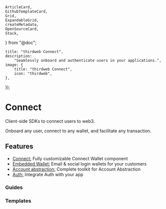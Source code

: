 	ArticleCard,
	GithubTemplateCard,
	Grid,
	ExpandableGrid,
	createMetadata,
	OpenSourceCard,
	Stack,
} from "@doc";

	title: "thirdweb Connect",
	description:
		"Seamlessly onboard and authenticate users in your applications.",
	image: {
		title: "thirdweb Connect",
		icon: "thirdweb",
	},
});

# Connect

Client-side SDKs to connect users to web3.

Onboard any user, connect to any wallet, and facilitate any transaction.

<OpenSourceCard title="Connect" href="https://github.com/thirdweb-dev/js" />

## Features

- [Connect:](/connect/connect) Fully customizable Connect Wallet component
- [Embedded Wallet:](/connect/embedded-wallet/overview) Email & social login wallets for your customers
- [Account abstraction:](/connect/account-abstraction) Complete toolkit for Account Abstraction
- [Auth:](/connect/auth) Integrate Auth with your app

### Guides

<Grid>

<ArticleCard
	title="Get Started with Connect"
	description="Learn how to add a Connect Wallet component into your app."
	href="/connect/connect/ConnectWallet"
/>

<ArticleCard
	title="Custom Connect Wallet experience"
	description="Learn how to create a custom wallet connection experience."
	href="/connect/connect/custom"
/>

<ArticleCard
	title="Integrate Auth with Supabase"
	description="Learn how to integrate Auth with Supabase."
	href="/connect/auth/integrations/supabase"
/>

</Grid>

### Templates

<Stack>

<GithubTemplateCard
	title="Connect Wallet Button"
	href="https://github.com/thirdweb-example/connect-wallet-button"
	tag="v4 SDK"
/>

<GithubTemplateCard
	title="Embedded wallet with gasless transactions (account abstraction)"
	href="https://github.com/thirdweb-example/embedded-smart-wallet"
	tag="v4 SDK"
/>

<GithubTemplateCard
	title="Embedded Wallet Custom UI with React"
	href="https://github.com/thirdweb-example/embedded-wallet-custom-ui"
	tag="v4 SDK"
/>

<GithubTemplateCard
	title="Embedded Wallet Custom UI with React Native"
	href="https://github.com/thirdweb-example/embedded-wallet-custom-ui-react-native"
	tag="v4 SDK"
/>

<GithubTemplateCard
	title="Wallets with account abstraction enabled - React"
	href="https://github.com/thirdweb-example/smart-wallet-react"
	tag="v4 SDK"
/>

<GithubTemplateCard
	title="Wallets with account abstraction enabled - Node.js"
	href="https://github.com/thirdweb-example/smart-wallet-script"
	tag="v4 SDK"
/>

<GithubTemplateCard
	title="Performing Batch Transactions with account abstraction wallets"
	href="https://github.com/thirdweb-example/smart-wallet-batch-tx-script"
	tag="v4 SDK"
/>

<GithubTemplateCard
	title="Auth with NextJS"
	href="https://github.com/thirdweb-example/thirdweb-auth-next"
	tag="v4 SDK"
/>

<GithubTemplateCard
	title="Auth with Next Auth"
	href="https://github.com/thirdweb-example/thirdweb-auth-next-auth"
	tag="v4 SDK"
/>

<GithubTemplateCard
	title="Auth Supabase"
	href="https://github.com/thirdweb-example/smart-wallet-react"
	tag="v4 SDK"
/>

<GithubTemplateCard
	title="Auth with Express"
	href="https://github.com/thirdweb-example/thirdweb-auth-express"
	tag="v4 SDK"
/>

<GithubTemplateCard
	title="Auth with Fiber"
	href="https://github.com/thirdweb-example/thirdweb-auth-fiber"
	tag="v4 SDK"
/>

</Stack>
